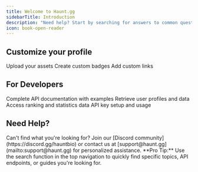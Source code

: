 ```yaml
---
title: Welcome to Haunt.gg
sidebarTitle: Introduction
description: "Need help? Start by searching for answers to common questions. Whether you're setting up your integration, working with user data, or exploring API features, we've got you covered."
icon: book-open-reader
---
```


## Customize your profile

<CardGroup cols={3}>
  <Card
    title="Assets"
    icon="images"
    href="/customization/assets"
  >
    Upload your assets
  </Card>
  <Card
    title="Badges"
    icon="badge-check"
    href="/customization/badges"
  >
    Create custom badges
  </Card>
  <Card
    title="Links"
    icon="link"
    href="/customization/links"
  >
    Add custom links
  </Card>
</CardGroup>

## For Developers

<CardGroup cols={2}>
  <Card
    title="API Reference"
    icon="code"
    href="/endpoint/introduction"
  >
    Complete API documentation with examples
  </Card>
  <Card
    title="User Lookup"
    icon="user"
    href="/endpoint/lookup"
  >
    Retrieve user profiles and data
  </Card>
  <Card
    title="Leaderboards"
    icon="trophy"
    href="/endpoint/leaderboard"
  >
    Access ranking and statistics data
  </Card>
  <Card
    title="Authentication"
    icon="key"
    href="/endpoint/introduction#authentication"
  >
    API key setup and usage
  </Card>
</CardGroup>

## Need Help?

<Note>
  Can't find what you're looking for? Join our [Discord community](https://discord.gg/hauntbio) or contact us at [support@haunt.gg](mailto:support@haunt.gg) for personalized assistance.
</Note>

<Tip>
  **Pro Tip:** Use the search function in the top navigation to quickly find specific topics, API endpoints, or guides you're looking for.
</Tip>